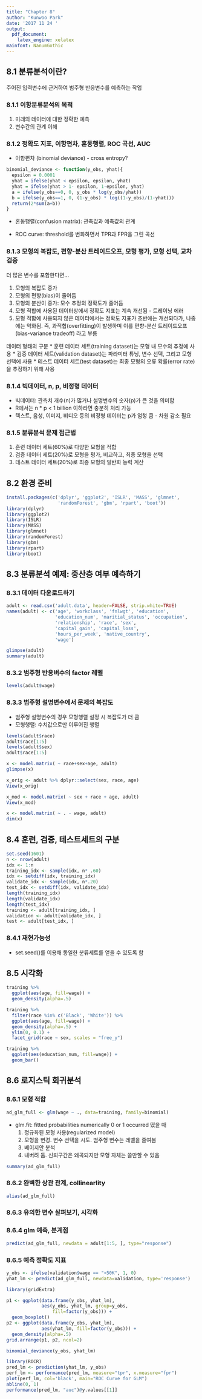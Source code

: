 ```yaml
---
title: "Chapter 8"
author: "Kunwoo Park"
date: '2017 11 24 '
output:
  pdf_document:
    latex_engine: xelatex
mainfont: NanumGothic
---
```


## 8.1 분류분석이란?

주어진 입력변수에 근거하여 범주형 반응변수를 예측하는 작업

### 8.1.1 이항분류분석의 목적

(1) 미래의 데이터에 대한 정확한 예측
(2) 변수간의 관계 이해

### 8.1.2 정확도 지표, 이항편차, 혼동행렬, ROC 곡선, AUC

* 이항편차 (binomial deviance) - cross entropy?

```r
binomial_deviance <- function(y_obs, yhat){
  epsilon = 0.0001
  yhat = ifelse(yhat < epsilon, epsilon, yhat)
  yhat = ifelse(yhat > 1- epsilon, 1-epsilon, yhat)
  a = ifelse(y_obs==0, 0, y_obs * log(y_obs/yhat))
  b = ifelse(y_obs==1, 0, (1-y_obs) * log((1-y_obs)/(1-yhat)))
  return(2*sum(a+b))
}
```

* 혼동행렬(confusion matrix): 관측값과 예측값의 관계

* ROC curve: threshold를 변화하면서 TPR과 FPR을 그린 곡선

### 8.1.3 모형의 복잡도, 편향-분산 트레이드오프, 모형 평가, 모형 선택, 교차검증

더 많은 변수를 포함한다면... 

1. 모형의 복잡도 증가
2. 모형의 편향(bias)이 줄어듬
3. 모형의 분산이 증가: 모수 추정의 정확도가 줄어듬
4. 모형 적합에 사용된 데이터상에서 정확도 지표는 계속 개선됨 - 트레이닝 에러
5. 모형 적합에 사용되지 않은 데이터에서는 정확도 지표가 초반에는 개선되다가, 나중에는 악화됨. 즉, 과적합(overfitting)이 발생하며 이를 편향-분산 트레이드오프(bias-variance tradeoff) 라고 부름

데이터 형태의 구분
* 훈련 데이터 세트(training dataset)는 모형 내 모수의 추정에 사용
* 검증 데이터 세트(validation dataset)는 파라미터 튜닝, 변수 선택, 그리고 모형 선택에 사용
* 테스트 데이터 세트(test dataset)는 최종 모형의 오류 확률(error rate)을 추정하기 위해 사용

### 8.1.4 빅데이터, n, p, 비정형 데이터

* 빅데이터: 관측치 개수(n)가 많거나 설명변수의 숫자(p)가 큰 것을 의미함
* R에서는 n * p < 1 billion 이하라면 충분히 처리 가능
* 텍스트, 음성, 이미지, 비디오 등의 비정형 데이터는 p가 엄청 큼 - 차원 감소 필요

### 8.1.5 분류분석 문제 접근법

1. 훈련 데이터 세트(60%)로 다양한 모형을 적합
2. 검증 데이터 세트(20%)로 모형을 평가, 비교하고, 최종 모형을 선택
3. 테스트 데이터 세트(20%)로 최종 모형의 일반화 능력 계산

## 8.2 환경 준비

```r
install.packages(c('dplyr', 'ggplot2', 'ISLR', 'MASS', 'glmnet',
                   'randomForest', 'gbm', 'rpart', 'boot'))
library(dplyr)
library(ggplot2)
library(ISLR)
library(MASS)
library(glmnet)
library(randomForest)
library(gbm)
library(rpart)
library(boot)
```

## 8.3 분류분석 예제: 중산층 여부 예측하기

### 8.3.1 데이터 다운로드하기

```r
adult <- read.csv('adult.data', header=FALSE, strip.white=TRUE)
names(adult) <- c('age', 'workclass', 'fnlwgt', 'education',
                  'education_num', 'maritial_status', 'occupation',
                  'relationship', 'race', 'sex',
                  'capital_gain', 'capital_loss',
                  'hours_per_week', 'native_country',
                  'wage')

glimpse(adult)
summary(adult)
```

### 8.3.2 범주형 반응벼수의 factor 레벨

```r
levels(adult$wage)
```

### 8.3.3 범주형 설명변수에서 문제의 복잡도

* 범주형 설명변수의 경우 모형행렬 설정 시 복잡도가 더 큼
* 모형행렬: 수치값으로만 이루어진 행렬

```r
levels(adult$race)
adult$race[1:5]
levels(adult$sex)
adult$race[1:5]

x <- model.matrix( ~ race+sex+age, adult)
glimpse(x)

x_orig <- adult %>% dplyr::select(sex, race, age)
View(x_orig)

x_mod <- model.matrix( ~ sex + race + age, adult)
View(x_mod)

x <- model.matrix( ~ . - wage, adult)
dim(x)
```

## 8.4 훈련, 검증, 테스트세트의 구분

```r
set.seed(1601)
n <- nrow(adult)
idx <- 1:n
training_idx <- sample(idx, n* .60)
idx <- setdiff(idx, training_idx)
validate_idx <- sample(idx, n*.20)
test_idx <- setdiff(idx, validate_idx)
length(training_idx)
length(validate_idx)
length(test_idx)
training <- adult[training_idx, ]
validation <- adult[validate_idx, ]
test <- adult[test_idx, ]
```

### 8.4.1 재현가능성

* set.seed()를 이용해 동일한 분류세트를 얻을 수 있도록 함

## 8.5 시각화

```r
training %>%
  ggplot(aes(age, fill=wage)) +
  geom_density(alpha=.5)

training %>%
  filter(race %in% c('Black', 'White')) %>%
  ggplot(aes(age, fill=wage)) +
  geom_density(alpha=.5) +
  ylim(0, 0.1) +
  facet_grid(race ~ sex, scales = "free_y")

training %>%
  ggplot(aes(education_num, fill=wage)) +
  geom_bar()
```

## 8.6 로지스틱 회귀분석

### 8.6.1 모형 적합

```r
ad_glm_full <- glm(wage ~ ., data=training, family=binomial)
```

* glm.fit: fitted probabilities numerically 0 or 1 occurred 떴을 때
    1. 정규화된 모형 사용(regularized model)
    2. 모형을 변경. 변수 선택을 시도. 범주형 변수는 레벨을 줄여봄
    3. 베이지안 분석
    4. 내버려 둠. 신뢰구간은 왜곡되지만 모형 자체는 쓸만할 수 있음
    
```r
summary(ad_glm_full)
```

### 8.6.2 완벽한 상관 관계, collinearlity

```r
alias(ad_glm_full)
```

### 8.6.3 유의한 변수 살펴보기, 시각화

### 8.6.4 glm 예측, 분계점

```r
predict(ad_glm_full, newdata = adult[1:5, ], type="response")
```

### 8.6.5 예측 정확도 지표

```r
y_obs <- ifelse(validation$wage == ">50K", 1, 0)
yhat_lm <- predict(ad_glm_full, newdata=validation, type='response')

library(gridExtra)

p1 <- ggplot(data.frame(y_obs, yhat_lm),
             aes(y_obs, yhat_lm, group=y_obs,
                 fill=factor(y_obs))) +
  geom_boxplot()
p2 <- ggplot(data.frame(y_obs, yhat_lm),
             aes(yhat_lm, fill=factor(y_obs))) +
  geom_density(alpha=.5)
grid.arrange(p1, p2, ncol=2)

binomial_deviance(y_obs, yhat_lm)

library(ROCR)
pred_lm <- prediction(yhat_lm, y_obs)
perf_lm <- performance(pred_lm, measure="tpr", x.measure="fpr")
plot(perf_lm, col='black', main="ROC Curve for GLM")
abline(0, 1)
performance(pred_lm, "auc")@y.values[[1]]
```